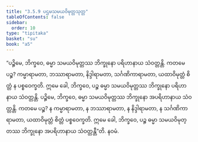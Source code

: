 ```yaml
---
title: "3.5.9 ပဌမသမယဝိမုတ္တသုတ္တ"
tableOfContents: false
sidebar:
  order: 10
type: "tipitaka"
basket: "su"
book: "a5"
---
```



<DynamicBreadcrumb />

<Division number="149" book="a5">

<Paragraph number="864" book="a5">
“ပဉ္စိမေ, ဘိက္ခဝေ, ဓမ္မာ သမယဝိမုတ္တဿ ဘိက္ခုနော ပရိဟာနာယ သံဝတ္တန္တိ. ကတမေ ပဉ္စ? ကမ္မာရာမတာ, ဘဿာရာမတာ, နိဒ္ဒါရာမတာ, သင်္ဂဏိကာရာမတာ, ယထာဝိမုတ္တံ စိတ္တံ န ပစ္စဝေက္ခတိ. ဣမေ ခေါ, ဘိက္ခဝေ, ပဉ္စ ဓမ္မာ သမယဝိမုတ္တဿ ဘိက္ခုနော ပရိဟာနာယ သံဝတ္တန္တိ.
</Paragraph>

<Paragraph number="865" book="a5">
ပဉ္စိမေ, ဘိက္ခဝေ, ဓမ္မာ သမယဝိမုတ္တဿ ဘိက္ခုနော အပရိဟာနာယ သံဝတ္တန္တိ. ကတမေ ပဉ္စ? န ကမ္မာရာမတာ, န ဘဿာရာမတာ, န နိဒ္ဒါရာမတာ, န သင်္ဂဏိကာရာမတာ, ယထာဝိမုတ္တံ စိတ္တံ ပစ္စဝေက္ခတိ. ဣမေ ခေါ, ဘိက္ခဝေ, ပဉ္စ ဓမ္မာ သမယဝိမုတ္တဿ ဘိက္ခုနော အပရိဟာနာယ သံဝတ္တန္တီ”တိ.

</Paragraph>
</Division>

<Paragraph number="866" type="center" book="a5">
နဝမံ.
</Paragraph>